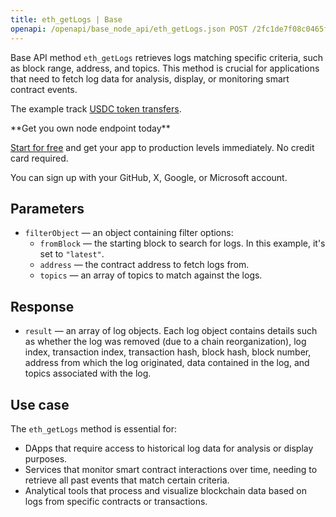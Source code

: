 ---
title: eth_getLogs | Base
openapi: /openapi/base_node_api/eth_getLogs.json POST /2fc1de7f08c0465f6a28e3c355e0cb14
---

Base API method `eth_getLogs` retrieves logs matching specific criteria, such as block range, address, and topics. This method is crucial for applications that need to fetch log data for analysis, display, or monitoring smart contract events.

The example track [USDC token transfers](https://basescan.org/address/0x833589fcd6edb6e08f4c7c32d4f71b54bda02913).

<Check>
**Get you own node endpoint today**

[Start for free](https://console.chainstack.com/) and get your app to production levels immediately. No credit card required.

You can sign up with your GitHub, X, Google, or Microsoft account.
</Check>


## Parameters

* `filterObject` — an object containing filter options:
  + `fromBlock` — the starting block to search for logs. In this example, it's set to `"latest"`.
  + `address` — the contract address to fetch logs from.
  + `topics` — an array of topics to match against the logs.

## Response

* `result` — an array of log objects. Each log object contains details such as whether the log was removed (due to a chain reorganization), log index, transaction index, transaction hash, block hash, block number, address from which the log originated, data contained in the log, and topics associated with the log.

## Use case

The `eth_getLogs` method is essential for:

* DApps that require access to historical log data for analysis or display purposes.
* Services that monitor smart contract interactions over time, needing to retrieve all past events that match certain criteria.
* Analytical tools that process and visualize blockchain data based on logs from specific contracts or transactions.
